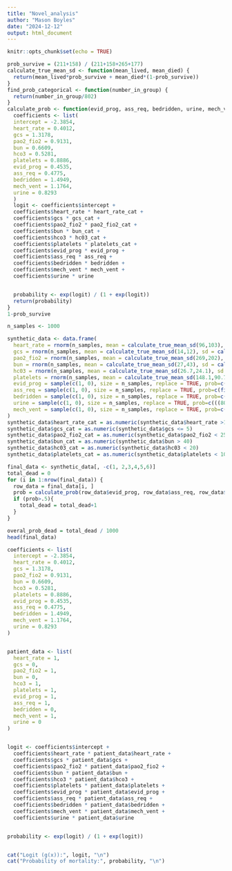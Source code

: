 ```yaml
---
title: "Novel_analysis"
author: "Mason Boyles"
date: "2024-12-12"
output: html_document
---
```


```r
knitr::opts_chunk$set(echo = TRUE)
```

```r
prob_survive = (211+158) / (211+158+265+177)
calculate_true_mean_sd <- function(mean_lived, mean_died) {
  return(mean_lived*prob_survive + mean_died*(1-prob_survive))
}
find_prob_categorical <- function(number_in_group) {
  return(number_in_group/802)
}
calculate_prob <- function(evid_prog, ass_req, bedridden, urine, mech_vent,heart_rate_cat, gcs_cat,pao2_fio2_cat, bun_cat, hc03_cat, platelets_cat) {
  coefficients <- list(
  intercept = -2.3854, 
  heart_rate = 0.4012,
  gcs = 1.3178,       
  pao2_fio2 = 0.9131, 
  bun = 0.6609,       
  hco3 = 0.5281,      
  platelets = 0.8886, 
  evid_prog = 0.4535,  
  ass_req = 0.4775,  
  bedridden = 1.4949,
  mech_vent = 1.1764,
  urine = 0.8293
  )
  logit <- coefficients$intercept +
  coefficients$heart_rate * heart_rate_cat +
  coefficients$gcs * gcs_cat +
  coefficients$pao2_fio2 * pao2_fio2_cat +
  coefficients$bun * bun_cat +
  coefficients$hco3 * hc03_cat +
  coefficients$platelets * platelets_cat +
  coefficients$evid_prog * evid_prog +
  coefficients$ass_req * ass_req +
  coefficients$bedridden * bedridden +
  coefficients$mech_vent * mech_vent +
  coefficients$urine * urine


  probability <- exp(logit) / (1 + exp(logit))
  return(probability)
}
1-prob_survive
```

```r
n_samples <- 1000

synthetic_data <- data.frame(
  heart_rate = rnorm(n_samples, mean = calculate_true_mean_sd(96,103), sd = calculate_true_mean_sd(20, 21)),
  gcs = rnorm(n_samples, mean = calculate_true_mean_sd(14,12), sd = calculate_true_mean_sd(2, 4)),
  pao2_fio2 = rnorm(n_samples, mean = calculate_true_mean_sd(269,202), sd = calculate_true_mean_sd(122, 104)),
  bun = rnorm(n_samples, mean = calculate_true_mean_sd(27,43), sd = calculate_true_mean_sd(24, 28)),
  hc03 = rnorm(n_samples, mean = calculate_true_mean_sd(26.7,24.1), sd = calculate_true_mean_sd(8.4, 5.4)),
  platelets = rnorm(n_samples, mean = calculate_true_mean_sd(148.1,90.7), sd = calculate_true_mean_sd(123.7, 96.3)),
  evid_prog = sample(c(1, 0), size = n_samples, replace = TRUE, prob=c(find_prob_categorical(220+147), 1-find_prob_categorical(220+147))),
  ass_req = sample(c(1, 0), size = n_samples, replace = TRUE, prob=c(find_prob_categorical(111+77), 1-find_prob_categorical(111+77))),
  bedridden = sample(c(1, 0), size = n_samples, replace = TRUE, prob=c(find_prob_categorical(19+5), 1-find_prob_categorical(19+5))),
  urine = sample(c(1, 0), size = n_samples, replace = TRUE, prob=c(((80+24)/(80+24+359+339)), 1-((80+24)/(80+24+359+339)))),
  mech_vent = sample(c(1, 0), size = n_samples, replace = TRUE, prob=c(.395, 1-.395))
)
synthetic_data$heart_rate_cat = as.numeric(synthetic_data$heart_rate >100)
synthetic_data$gcs_cat = as.numeric(synthetic_data$gcs <= 5)
synthetic_data$pao2_fio2_cat = as.numeric(synthetic_data$pao2_fio2 < 250)
synthetic_data$bun_cat = as.numeric(synthetic_data$bun > 40)
synthetic_data$hc03_cat = as.numeric(synthetic_data$hc03 < 20)
synthetic_data$platelets_cat = as.numeric(synthetic_data$platelets < 100)

final_data <- synthetic_data[, -c(1, 2,3,4,5,6)]
total_dead = 0
for (i in 1:nrow(final_data)) {
  row_data = final_data[i, ]
  prob = calculate_prob(row_data$evid_prog, row_data$ass_req, row_data$bedridden, row_data$urine, row_data$mech_vent, row_data$heart_rate_cat, row_data$gcs_cat, row_data$pao2_fio2_cat, row_data$bun_cat, row_data$hc03_cat, row_data$platelets_cat)
  if (prob>.5){
    total_dead = total_dead+1
  }
}

overal_prob_dead = total_dead / 1000
head(final_data)
```

```r
coefficients <- list(
  intercept = -2.3854, 
  heart_rate = 0.4012,
  gcs = 1.3178,       
  pao2_fio2 = 0.9131, 
  bun = 0.6609,       
  hco3 = 0.5281,      
  platelets = 0.8886, 
  evid_prog = 0.4535,  
  ass_req = 0.4775,  
  bedridden = 1.4949,
  mech_vent = 1.1764,
  urine = 0.8293
)


patient_data <- list(
  heart_rate = 1,      
  gcs = 0,
  pao2_fio2 = 1,          
  bun = 0,           
  hco3 = 1,         
  platelets = 1,  
  evid_prog = 1,    
  ass_req = 1,   
  bedridden = 0,      
  mech_vent = 1,      
  urine = 0            
)


logit <- coefficients$intercept +
  coefficients$heart_rate * patient_data$heart_rate +
  coefficients$gcs * patient_data$gcs +
  coefficients$pao2_fio2 * patient_data$pao2_fio2 +
  coefficients$bun * patient_data$bun +
  coefficients$hco3 * patient_data$hco3 +
  coefficients$platelets * patient_data$platelets +
  coefficients$evid_prog * patient_data$evid_prog +
  coefficients$ass_req * patient_data$ass_req +
  coefficients$bedridden * patient_data$bedridden +
  coefficients$mech_vent * patient_data$mech_vent +
  coefficients$urine * patient_data$urine


probability <- exp(logit) / (1 + exp(logit))


cat("Logit (g(x)):", logit, "\n")
cat("Probability of mortality:", probability, "\n")
```


